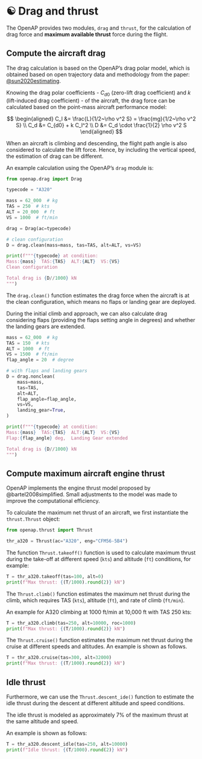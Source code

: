 # ☯️ Drag and thrust

The OpenAP provides two modules, `drag` and `thrust`, for the calculation of drag force and __maximum available thrust__ force during the flight.

## Compute the aircraft drag

The drag calculation is based on the OpenAP's drag polar model, which is obtained based on open trajectory data and methodology from the paper: 
[@sun2020estimating](https://repository.tudelft.nl/record/uuid:c3ff6240-e5d7-46fa-a47c-77304f5c1c49).

Knowing the drag polar coefficients - $C_{d0}$ (zero-lift drag coefficient) and $k$ (lift-induced drag coefficient) - of the aircraft, the drag force can be calculated based on the point-mass aircraft performance model:

$$
\begin{aligned}
C_l &= \frac{L}{1/2~\rho v^2 S} = \frac{mg}{1/2~\rho v^2 S} \\
C_d &= C_{d0} + k C_l^2 \\
D &= C_d \cdot \frac{1}{2} \rho v^2 S
\end{aligned}
$$

When an aircraft is climbing and descending, the flight path angle is also considered to calculate the lift force. Hence, by including the vertical speed, the estimation of drag can be different. 

An example calculation using the OpenAP's `drag` module is: 

```python
from openap.drag import Drag

typecode = "A320"

mass = 62_000  # kg
TAS = 250  # kts
ALT = 20_000  # ft
VS = 1000  # ft/min

drag = Drag(ac=typecode)

# clean configuration
D = drag.clean(mass=mass, tas=TAS, alt=ALT, vs=VS)

print(f"""{typecode} at condition: 
Mass:{mass}  TAS:{TAS}  ALT:{ALT}  VS:{VS} 
Clean configuration 

Total drag is {D//1000} kN
""")
```

The `drag.clean()` function estimates the drag force when the aircraft is at the clean configuration, which means no flaps or landing gear are deployed. 

During the initial climb and approach, we can also calculate drag considering flaps (providing the flaps setting angle in degrees) and whether the landing gears are extended.

```python

mass = 62_000  # kg
TAS = 150  # kts
ALT = 1000  # ft
VS = 1500  # ft/min
flap_angle = 20  # degree

# with flaps and landing gears
D = drag.nonclean(
    mass=mass,
    tas=TAS,
    alt=ALT,
    flap_angle=flap_angle,
    vs=VS,
    landing_gear=True,
)

print(f"""{typecode} at condition: 
Mass:{mass}  TAS:{TAS}  ALT:{ALT}  VS:{VS} 
Flap:{flap_angle} deg,  Landing Gear extended 

Total drag is {D//1000} kN
""")

```


## Compute maximum aircraft engine thrust

OpenAP implements the engine thrust model proposed by @bartel2008simplified. Small adjustments to the model was made to improve the computational efficiency.

To calculate the maximum net thrust of an aircraft, we first instantiate the `thrust.Thrust` object:

```python
from openap.thrust import Thrust

thr_a320 = Thrust(ac="A320", eng="CFM56-5B4")
```

The function `Thrust.takeoff()` function is used to calculate maximum thrust during the take-off at different speed (`kts`) and altitude (`ft`) conditions, for example:

```python
T = thr_a320.takeoff(tas=100, alt=0)
print(f"Max thrust: {(T/1000).round(2)} kN")
```

The `Thrust.climb()` function estimates the maximum net thrust during the climb, which requires TAS (`kts`), altitude (`ft`), and rate of climb (`ft/min`). 

An example for A320 climbing at 1000 ft/min at 10,000 ft with TAS 250 kts:

```python
T = thr_a320.climb(tas=250, alt=10000, roc=1000)
print(f"Max thrust: {(T/1000).round(2)} kN")
```

The `Thrust.cruise()` function estimates the maximum net thrust during the cruise at different speeds and altitudes. An example is shown as follows.

```python
T = thr_a320.cruise(tas=300, alt=32000)
print(f"Max thrust: {(T/1000).round(2)} kN")
```

## Idle thrust

Furthermore, we can use the `Thrust.descent_ide()` function to estimate the idle thrust during the descent at different altitude and speed conditions. 

The idle thrust is modeled as approximately 7% of the maximum thrust at the same altitude and speed.

An example is shown as follows:

```python
T = thr_a320.descent_idle(tas=250, alt=10000)
print(f"Idle thrust: {(T/1000).round(2)} kN")
```
